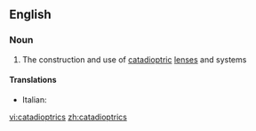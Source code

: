 ==English==

===Noun===
{{en-noun|-}}

#{{optics}} The construction and use of [[catadioptric]] [[lens]]es and systems

====Translations====
{{trans-top|construction and use of catadioptric lenses and systems}}
* Italian: {{t-|it|catadiottrica|f}}
{{trans-mid}}

{{trans-bottom}}

[[vi:catadioptrics]]
[[zh:catadioptrics]]